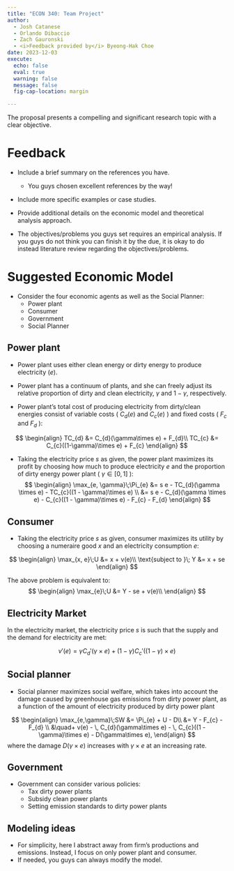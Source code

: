 ```yaml
---
title: "ECON 340: Team Project"
author: 
  - Josh Catanese
  - Orlando Dibaccio
  - Zach Gauronski
  - <i>Feedback provided by</i> Byeong-Hak Choe
date: 2023-12-03
execute: 
  echo: false
  eval: true
  warning: false
  message: false
  fig-cap-location: margin

---
```


The proposal presents a compelling and significant research topic with a clear objective. 


# Feedback

- Include a brief summary on the references you have.
  - You guys chosen excellent references by the way!
  
- Include more specific examples or case studies.

- Provide additional details on the economic model and theoretical analysis approach.

- The objectives/problems you guys set requires an empirical analysis. If you guys do not think you can finish it by the due, it is okay to do instead literature review regarding the objectives/problems.


# Suggested Economic Model

- Consider the four economic agents as well as the Social Planner:
  - Power plant
  - Consumer
  - Government
  - Social Planner
  
## Power plant
- Power plant uses either clean energy or dirty energy to produce electricity ($e$).

- Power plant has a continuum of plants, and she can freely adjust its relative proportion of dirty and clean electricity, $\gamma$ and $1-\gamma$, respectively.

- Power plant's total cost of producing electricity from dirty/clean energies consist of variable costs ( $C_{d}(e)$ and $C_{c}(e)$ ) and fixed costs ( $F_{c}$ and $F_{d}$ ):

$$
\begin{align}
TC_{d} &= C_{d}(\gamma\times e) + F_{d}\\
TC_{c} &= C_{c}((1-\gamma)\times e) + F_{c}
\end{align}
$$

- Taking the electricity price $s$ as given, the power plant maximizes its profit by choosing how much to produce electricity $e$ and the proportion of dirty energy power plant ( $\gamma \in [0,1]$  ):
$$
\begin{align}
\max_{e, \gamma}\;\Pi_{e} &=  s e - TC_{d}(\gamma \times e)  - TC_{c}((1 - \gamma)\times e) \\
 &=  s e - C_{d}(\gamma \times e)  - C_{c}((1 - \gamma)\times e) - F_{c} - F_{d}
\end{align}
$$

## Consumer
- Taking the electricity price $s$ as given, consumer maximizes its utility by choosing a numeraire good $x$ and an electricity consumption $e$:

$$
\begin{align}
\max_{x, e}\;U &= x + v(e)\\
\text{subject to }\; Y &= x + se
\end{align}
$$

The above problem is equivalent to:
$$
\begin{align}
\max_{e}\;U &= Y - se + v(e)\\
\end{align}
$$

## Electricity Market

In the electricity market, the electricity price $s$ is such that the supply and the demand for electricity are met:

$$
v'(e) = \gamma C_{d}'(\gamma \times e) + (1 - \gamma) C_{c}'((1-\gamma)\times e)
$$


## Social planner
- Social planner maximizes social welfare, which takes into account the damage caused by greenhouse gas emissions from dirty power plant, as a function of the amount of electricity produced by dirty power plant

$$
\begin{align}
\max_{e,\gamma}\;SW &= \Pi_{e} + U - D\\
&= Y - F_{c} - F_{d} \\
&\quad+ v(e) - \, C_{d}(\gamma\times e)  - \, C_{c}((1 - \gamma)\times e)  - D(\gamma\times e),
\end{align}
$$
where the damage $D(\gamma\times e)$ increases with $\gamma \times e$ at an increasing rate.


## Government
- Government can consider various policies:
  - Tax dirty power plants
  - Subsidy clean power plants
  - Setting emission standards to dirty power plants


## Modeling ideas
- For simplicity, here I abstract away from firm's productions and emissions. Instead, I focus on only power plant and consumer.
- If needed, you guys can always modify the model.





